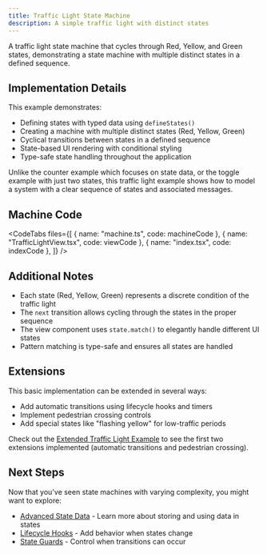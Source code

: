 ```yaml
---
title: Traffic Light State Machine
description: A simple traffic light with distinct states
---
```



A traffic light state machine that cycles through Red, Yellow, and Green states, demonstrating a state machine with multiple distinct states in a defined sequence.

<div className="not-content">
  <TrafficLightExample client:only="react" />
</div>

## Implementation Details

This example demonstrates:

- Defining states with typed data using `defineStates()`
- Creating a machine with multiple distinct states (Red, Yellow, Green)
- Cyclical transitions between states in a defined sequence
- State-based UI rendering with conditional styling
- Type-safe state handling throughout the application

Unlike the counter example which focuses on state data, or the toggle example with just two states, this traffic light example shows how to model a system with a clear sequence of states and associated messages.

## Machine Code

<CodeTabs
  files={[
    { name: "machine.ts", code: machineCode },
    { name: "TrafficLightView.tsx", code: viewCode },
    { name: "index.tsx", code: indexCode },
  ]}
/>

## Additional Notes

- Each state (Red, Yellow, Green) represents a discrete condition of the traffic light
- The `next` transition allows cycling through the states in the proper sequence
- The view component uses `state.match()` to elegantly handle different UI states
- Pattern matching is type-safe and ensures all states are handled

## Extensions

This basic implementation can be extended in several ways:

- Add automatic transitions using lifecycle hooks and timers
- Implement pedestrian crossing controls
- Add special states like "flashing yellow" for low-traffic periods

Check out the [Extended Traffic Light Example](/examples/traffic-light-extended) to see the first two extensions implemented (automatic transitions and pedestrian crossing).

## Next Steps

Now that you've seen state machines with varying complexity, you might want to explore:

- [Advanced State Data](/guides/state-data) - Learn more about storing and using data in states
- [Lifecycle Hooks](/guides/lifecycle) - Add behavior when states change
- [State Guards](/guides/guards) - Control when transitions can occur
